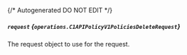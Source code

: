 {/* Autogenerated DO NOT EDIT  */}

##### `request` *{`operations.C1APIPolicyV1PoliciesDeleteRequest`}*
The request object to use for the request.
<Collapsible>
    <C1APIPolicyV1PoliciesDeleteRequest/>
</Collapsible>


